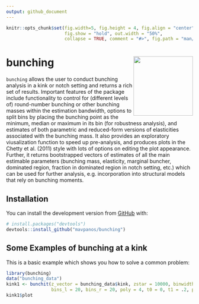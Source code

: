 ```yaml
---
output: github_document
---
```


<!-- README.md is generated from README.Rmd. Please edit that file -->


```r
knitr::opts_chunk$set(fig.width=5, fig.height = 4, fig.align = "center", 
                      fig.show = "hold", out.width = "50%",
                      collapse = TRUE, comment = "#>", fig.path = "man/figures/README-")

```

# bunching <img src='man/figures/bunching_logo.png' align="right" height="160" />

<!-- badges: start -->
<!-- badges: end -->

`bunching` allows the user to conduct bunching analysis in a kink or notch setting and returns a rich set of results.  Important features of the package include functionality to control for (different levels of) round-number bunching or other bunching masses within the estimation bandwidth, options to split bins by placing the bunching point as the minimum, median or maximum in its bin (for robustness analysis), and estimates of both parametric and reduced-form versions of elasticities associated with the bunching mass. It also provides an exploratory viusalization function to speed up pre-analysis, and  produces plots in the Chetty et al. (2011) style with lots of options on editing the plot appearance. Further, it returns bootstrapped vectors of estimates of all the main estimable parameters (bunching mass, elasticity, marginal buncher, dominated region, fraction in dominated region in notch setting, etc.) which can be used for further analysis, e.g. incorporation into structural models that rely on bunching moments.

## Installation

<!--You can install the released version of bunching from [CRAN](https://CRAN.R-project.org) with:

``` r
install.packages("bunching")
```
-->
You can install the development version from [GitHub](https://github.com/) with:

``` r
# install.packages("devtools")
devtools::install_github("mavpanos/bunching")
```
## Some Examples of bunching at a kink

This is a basic example which shows you how to solve a common problem:

```r
library(bunching)
data("bunching_data")
kink1 <- bunchit(z_vector = bunching_data$kink, zstar = 10000, binwidth = 50,
                 bins_l = 20, bins_r = 20, poly = 4, t0 = 0, t1 = .2, p_b = TRUE)
kink1$plot
```
